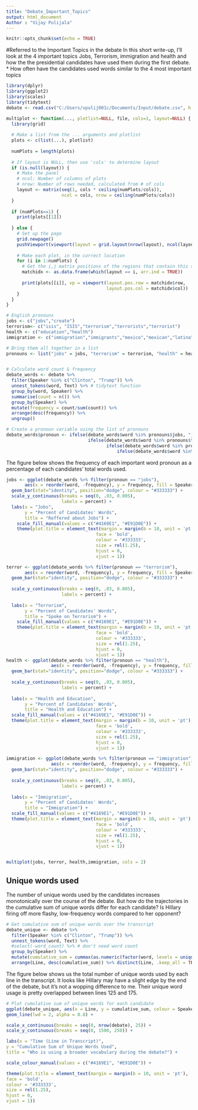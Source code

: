 ---
title: "Debate_Important_Topics"
output: html_document
Author : "Vijay Pulijala"
---

```{r setup, include=FALSE}
knitr::opts_chunk$set(echo = TRUE)
```
#Referred to the Important Topics in the debate 
In this short write-up, I'll look at the 4 important topics Jobs, Terrorism, immigration and health and how the the presidential candidates have used them during the first debate. 
* How often have the candidates used words similar to the 4 most important topics


```{r, message = F, warning = F, echo = F}

library(dplyr)
library(ggplot2)
library(scales)
library(tidytext)
debate <- read.csv("C:/Users/vpulij001c/Documents/Input/debate.csv", h =T, stringsAsFactors = F)

multiplot <- function(..., plotlist=NULL, file, cols=1, layout=NULL) {
  library(grid)
  
  # Make a list from the ... arguments and plotlist
  plots <- c(list(...), plotlist)
  
  numPlots = length(plots)
  
  # If layout is NULL, then use 'cols' to determine layout
  if (is.null(layout)) {
    # Make the panel
    # ncol: Number of columns of plots
    # nrow: Number of rows needed, calculated from # of cols
    layout <- matrix(seq(1, cols * ceiling(numPlots/cols)),
                     ncol = cols, nrow = ceiling(numPlots/cols))
  }
  
  if (numPlots==1) {
    print(plots[[1]])
    
  } else {
    # Set up the page
    grid.newpage()
    pushViewport(viewport(layout = grid.layout(nrow(layout), ncol(layout))))
    
    # Make each plot, in the correct location
    for (i in 1:numPlots) {
      # Get the i,j matrix positions of the regions that contain this subplot
      matchidx <- as.data.frame(which(layout == i, arr.ind = TRUE))
      
      print(plots[[i]], vp = viewport(layout.pos.row = matchidx$row,
                                      layout.pos.col = matchidx$col))
    }
  }
}

```


```{r,echo = F,message = F, warning = F}
# English pronouns
jobs <- c("jobs","create")
terrorism<- c("isis", "ISIS","terrorism","terrorists","terrorist")
health <- c("education","health")
immigration <- c("immigration","immigrants","mexico","mexican","latina","latino","latinos","hispanic","hispanics")

# Bring them all together in a list
pronouns <- list("jobs" = jobs, "terrorism" = terrorism, "health" = health, "immigration" = immigration)


# Calculate word count & frequency
debate_words <- debate %>%
  filter(Speaker %in% c("Clinton", "Trump")) %>%
  unnest_tokens(word, Text) %>% # tidytext function
  group_by(word, Speaker) %>%
  summarise(count = n()) %>%
  group_by(Speaker) %>%
  mutate(frequency = count/sum(count)) %>%
  arrange(desc(frequency)) %>%
  ungroup()

# Create a pronoun variable using the list of pronouns
debate_words$pronoun <- ifelse(debate_words$word %in% pronouns$jobs, "jobs",
                               ifelse(debate_words$word %in% pronouns$terrorism, "terrorism",
                                      ifelse(debate_words$word %in% pronouns$health, "health",
                                          ifelse(debate_words$word %in% pronouns$immigration, "immigration",NA))))
```

The figure below shows the frequency of each important word pronoun as a percentage of each candidates' total words used. 

```{r, echo = F, message = F, warning = F}
jobs <- ggplot(debate_words %>% filter(pronoun == "jobs"), 
       aes(x = reorder(word, -frequency), y = frequency, fill = Speaker)) + 
  geom_bar(stat="identity", position="dodge", colour = "#333333") +
  scale_y_continuous(breaks = seq(0, .03, 0.005),
                     labels = percent) +
  labs(x = "Jobs", 
       y = "Percent of Candidates' Words", 
       title = "Reffered about Jobs") +
    scale_fill_manual(values = c("#4169E1", "#E91D0E")) +
    theme(plot.title = element_text(margin = margin(b = 10, unit = 'pt'),
                                  face = 'bold',
                                  colour = '#333333',
                                  size = rel(1.25),
                                  hjust = 0,
                                  vjust = 1))

terror <- ggplot(debate_words %>% filter(pronoun == "terrorism"), 
       aes(x = reorder(word, -frequency), y = frequency, fill = Speaker)) + 
  geom_bar(stat="identity", position="dodge", colour = "#333333") +
  
  scale_y_continuous(breaks = seq(0, .03, 0.005),
                     labels = percent) +
  
  labs(x = "Terrorism", 
       y = "Percent of Candidates' Words", 
       title = "Spoke on Terrorism") +
    scale_fill_manual(values = c("#4169E1", "#E91D0E")) +
    theme(plot.title = element_text(margin = margin(b = 10, unit = 'pt'),
                                  face = 'bold',
                                  colour = '#333333',
                                  size = rel(1.25),
                                  hjust = 0,
                                  vjust = 1))
health <- ggplot(debate_words %>% filter(pronoun == "health"), 
                 aes(x = reorder(word, -frequency), y = frequency, fill = Speaker)) + 
  geom_bar(stat="identity", position="dodge", colour = "#333333") +
  
  scale_y_continuous(breaks = seq(0, .03, 0.005),
                     labels = percent) +
  
  labs(x = "Health and Education", 
       y = "Percent of Candidates' Words", 
       title = "Health and Education") +
  scale_fill_manual(values = c("#4169E1", "#E91D0E")) +
  theme(plot.title = element_text(margin = margin(b = 10, unit = 'pt'),
                                  face = 'bold',
                                  colour = '#333333',
                                  size = rel(1.25),
                                  hjust = 0,
                                  vjust = 1))

immigration <- ggplot(debate_words %>% filter(pronoun == "immigration"), 
                 aes(x = reorder(word, -frequency), y = frequency, fill = Speaker)) + 
  geom_bar(stat="identity", position="dodge", colour = "#333333") +
  
  scale_y_continuous(breaks = seq(0, .03, 0.005),
                     labels = percent) +
  
  labs(x = "Immigration", 
       y = "Percent of Candidates' Words", 
       title = "Immigration") +
  scale_fill_manual(values = c("#4169E1", "#E91D0E")) +
  theme(plot.title = element_text(margin = margin(b = 10, unit = 'pt'),
                                  face = 'bold',
                                  colour = '#333333',
                                  size = rel(1.25),
                                  hjust = 0,
                                  vjust = 1))


multiplot(jobs, terror, health,immigration, cols = 2)
```

## Unique words used

The number of unique words used by the candidates increases monotonically over the course of the debate. But how do the trajectories in the cumulative sum of unique words differ for each candidate? Is Hillary firing off more flashy, low-frequency words compared to her opponent? 

```{r,echo = F, message = F, warning = F}
# Get cumulative sum of unique words over the transcript
debate_unique <- debate %>%
  filter(Speaker %in% c("Clinton", "Trump")) %>%
  unnest_tokens(word, Text) %>% 
  #select(-word_count) %>% # don't need word count
  group_by(Speaker) %>%
  mutate(cumulative_sum = cummax(as.numeric(factor(word, levels = unique(word))))) %>%
  arrange(Line, desc(cumulative_sum)) %>% distinct(Line, .keep_all = TRUE)    
```

The figure below shows us the total number of unique words used by each line in the transcript. 
It looks like Hillary may have a slight edge by the end of the debate, but it's not a wopping difference to me. Their unique word usage is pretty overlapped between lines 125 and 175. 

```{r, echo = F, message = F, warning = F}
# Plot cumulative sum of unique words for each candidate
ggplot(debate_unique, aes(x = Line, y = cumulative_sum, colour = Speaker)) + 
geom_line(lwd = 2, alpha = 0.8) +

scale_x_continuous(breaks = seq(0, nrow(debate), 25)) +
scale_y_continuous(breaks = seq(0, 1500, 250)) +

labs(x = "Time (Line in Transcript)", 
y = "Cumulative Sum of Unique Words Used", 
title = "Who is using a broader vocabulary during the debate?") +

scale_colour_manual(values = c("#4169E1", "#E91D0E")) +

theme(plot.title = element_text(margin = margin(b = 10, unit = 'pt'),
face = 'bold',
colour = '#333333',
size = rel(1.25),
hjust = 0,
vjust = 1))
```

